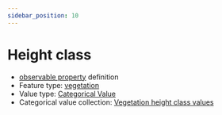 ```yaml
---
sidebar_position: 10
---
```



# Height class

- [observable property](/viewers/dawe-vocabs?uri=https://linked.data.gov.au/def/test/dawe-cv/242d081b-b3f4-4206-bc39-7aa42e9972ee) definition
- Feature type: [vegetation](http://linked.data.gov.au/def/tern-cv/2be2d5ce-ca9d-4dff-8e79-948983944f95)
- Value type: [Categorical Value](https://w3id.org/tern/ontologies/tern/CategoricalValue)
- Categorical value collection: [Vegetation height class values](/viewers/dawe-vocabs?uri=https://linked.data.gov.au/def/test/dawe-cv/b1b05cd1-3b85-4639-a6af-799a34d88d43)

<Example protocolModule="plot-description" observableProperty="https://linked.data.gov.au/def/test/dawe-cv/242d081b-b3f4-4206-bc39-7aa42e9972ee" />
